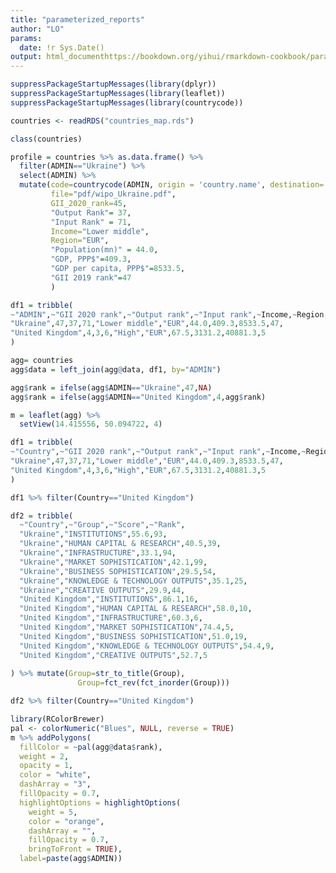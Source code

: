 ```yaml
---
title: "parameterized_reports"
author: "LO"
params:
  date: !r Sys.Date()
output: html_documenthttps://bookdown.org/yihui/rmarkdown-cookbook/parameterized-reports.html
---
```



```r
suppressPackageStartupMessages(library(dplyr))
suppressPackageStartupMessages(library(leaflet))
suppressPackageStartupMessages(library(countrycode))
```

```r
countries <- readRDS("countries_map.rds")
```

```r
class(countries)
```

```r
profile = countries %>% as.data.frame() %>% 
  filter(ADMIN=="Ukraine") %>%
  select(ADMIN) %>%
  mutate(code=countrycode(ADMIN, origin = 'country.name', destination='iso2c'),
         file="pdf/wipo_Ukraine.pdf",
         GII_2020_rank=45,
         "Output Rank"= 37,
         "Input Rank" = 71,
         Income="Lower middle",
         Region="EUR",
         "Population(mn)" = 44.0,
         "GDP, PPP$"=409.3,
         "GDP per capita, PPP$"=8533.5,
         "GII 2019 rank"=47
         )
```

```r
df1 = tribble(
~"ADMIN",~"GII 2020 rank",~"Output rank",~"Input rank",~Income,~Region,~"Population (mn)",~"GDP PPP$",~"GDP per capita PPP$",~"GII 2019 rank",
"Ukraine",47,37,71,"Lower middle","EUR",44.0,409.3,8533.5,47,
"United Kingdom",4,3,6,"High","EUR",67.5,3131.2,40881.3,5
)
```

```r
agg= countries
agg$data = left_join(agg@data, df1, by="ADMIN")
```

```r
agg$rank = ifelse(agg$ADMIN=="Ukraine",47,NA)
agg$rank = ifelse(agg$ADMIN=="United Kingdom",4,agg$rank)
```


```r
m = leaflet(agg) %>%
  setView(14.415556, 50.094722, 4)
```


```r
df1 = tribble(
~"Country",~"GII 2020 rank",~"Output rank",~"Input rank",~Income,~Region,~"Population (mn)",~"GDP PPP$",~"GDP per capita PPP$",~"GII 2019 rank",
"Ukraine",47,37,71,"Lower middle","EUR",44.0,409.3,8533.5,47,
"United Kingdom",4,3,6,"High","EUR",67.5,3131.2,40881.3,5
)
```

```r
df1 %>% filter(Country=="United Kingdom")
```

```r
df2 = tribble(
  ~"Country",~"Group",~"Score",~"Rank",
  "Ukraine","INSTITUTIONS",55.6,93,
  "Ukraine","HUMAN CAPITAL & RESEARCH",40.5,39,
  "Ukraine","INFRASTRUCTURE",33.1,94,
  "Ukraine","MARKET SOPHISTICATION",42.1,99,
  "Ukraine","BUSINESS SOPHISTICATION",29.5,54,
  "Ukraine","KNOWLEDGE & TECHNOLOGY OUTPUTS",35.1,25,
  "Ukraine","CREATIVE OUTPUTS",29.9,44,
  "United Kingdom","INSTITUTIONS",86.1,16,
  "United Kingdom","HUMAN CAPITAL & RESEARCH",58.0,10,
  "United Kingdom","INFRASTRUCTURE",60.3,6,
  "United Kingdom","MARKET SOPHISTICATION",74.4,5,
  "United Kingdom","BUSINESS SOPHISTICATION",51.0,19,
  "United Kingdom","KNOWLEDGE & TECHNOLOGY OUTPUTS",54.4,9,
  "United Kingdom","CREATIVE OUTPUTS",52.7,5
  
) %>% mutate(Group=str_to_title(Group),
               Group=fct_rev(fct_inorder(Group))) 

df2 %>% filter(Country=="United Kingdom")
```


```r
library(RColorBrewer)
pal <- colorNumeric("Blues", NULL, reverse = TRUE)
m %>% addPolygons(
  fillColor = ~pal(agg@data$rank),
  weight = 2,
  opacity = 1,
  color = "white",
  dashArray = "3",
  fillOpacity = 0.7,
  highlightOptions = highlightOptions(
    weight = 5,
    color = "orange",
    dashArray = "",
    fillOpacity = 0.7,
    bringToFront = TRUE),
  label=paste(agg$ADMIN))
```




